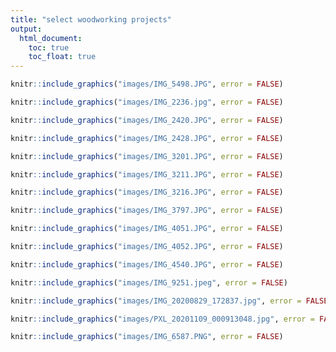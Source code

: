 ```yaml
---
title: "select woodworking projects"
output:
  html_document:
    toc: true
    toc_float: true
---
```




```r
knitr::include_graphics("images/IMG_5498.JPG", error = FALSE)
```


```r
knitr::include_graphics("images/IMG_2236.jpg", error = FALSE)
```


```r
knitr::include_graphics("images/IMG_2420.JPG", error = FALSE)
```


```r
knitr::include_graphics("images/IMG_2428.JPG", error = FALSE)
```


```r
knitr::include_graphics("images/IMG_3201.JPG", error = FALSE)
```


```r
knitr::include_graphics("images/IMG_3211.JPG", error = FALSE)
```


```r
knitr::include_graphics("images/IMG_3216.JPG", error = FALSE)
```


```r
knitr::include_graphics("images/IMG_3797.JPG", error = FALSE)
```


```r
knitr::include_graphics("images/IMG_4051.JPG", error = FALSE)
```


```r
knitr::include_graphics("images/IMG_4052.JPG", error = FALSE)
```


```r
knitr::include_graphics("images/IMG_4540.JPG", error = FALSE)
```


```r
knitr::include_graphics("images/IMG_9251.jpeg", error = FALSE)
```


```r
knitr::include_graphics("images/IMG_20200829_172837.jpg", error = FALSE)
```


```r
knitr::include_graphics("images/PXL_20201109_000913048.jpg", error = FALSE)
```


```r
knitr::include_graphics("images/IMG_6587.PNG", error = FALSE)
```


